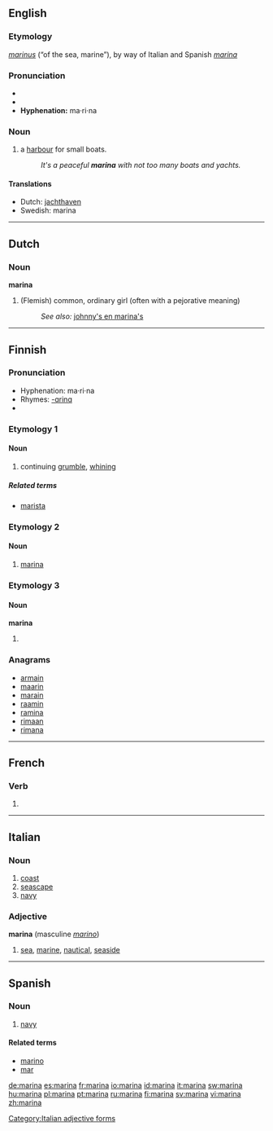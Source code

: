 {{see|Marina}}
{{wikipedia|dab=Marina (disambiguation)|marina}}
==English==

===Etymology===
{{L.}} ''[[marinus]]'' (“of the sea, marine”), by way of Italian and Spanish ''[[marina#Italian|marina]]''

===Pronunciation===
* {{IPA|/məˈrinə/}}
* {{SAMPA|/m@"rin@/}}
* '''Hyphenation:''' ma·ri·na

===Noun===
{{en-noun}}

# a [[harbour]] for small boats.
#: ''It's a peaceful '''marina''' with not too many boats and yachts.''

====Translations====
* Dutch: [[jachthaven]]
* Swedish: marina

----

==Dutch==

===Noun===
'''marina''' {{f}}

# (Flemish) common, ordinary girl (often with a pejorative meaning)
#: ''See also:'' [[johnny's en marina's]]

----

==Finnish==

===Pronunciation===
* Hyphenation: ma·ri·na
* Rhymes: [[Rhymes:Finnish:-ɑrinɑ|-ɑrinɑ]]
* {{IPA|lang=fi|[ˈmɑrinɑ]}}

===Etymology 1===

====Noun====
{{fi-noun|marin|type=sitruuna}}

# continuing [[grumble]], [[whining]]

=====Related terms=====
* [[marista]]

===Etymology 2===

====Noun====
{{fi-noun|marin|type=sitruuna}}

# [[#English|marina]]

===Etymology 3===

====Noun====
'''marina'''

# {{fi-form of|mari|case=essive|pl=singular|lang=Finnish|type=noun}}

===Anagrams===
* [[armain]]
* [[maarin]]
* [[marain]]
* [[raamin]]
* [[ramina]]
* [[rimaan]]
* [[rimana]]

----

==French==

===Verb===
{{fr-verb-form}}

# {{form of|[[third-person|Third-person]] [[singular]] [[past historic]]|[[mariner#French|mariner]]|lang=French}}

----

==Italian==

===Noun===
{{it-noun|marin|f|a|e}}

# [[coast]]
# [[seascape]]
# [[navy]]

===Adjective===
'''marina''' {{f}}  (masculine ''[[marino]]'')

# [[sea]], [[marine]], [[nautical]], [[seaside]]

[[Category:Italian adjective forms]]

----

==Spanish==

===Noun===
{{es-noun-f}}

# [[navy]]

====Related terms====
*[[marino]]
*[[mar]]

[[de:marina]]
[[es:marina]]
[[fr:marina]]
[[io:marina]]
[[id:marina]]
[[it:marina]]
[[sw:marina]]
[[hu:marina]]
[[pl:marina]]
[[pt:marina]]
[[ru:marina]]
[[fi:marina]]
[[sv:marina]]
[[vi:marina]]
[[zh:marina]]